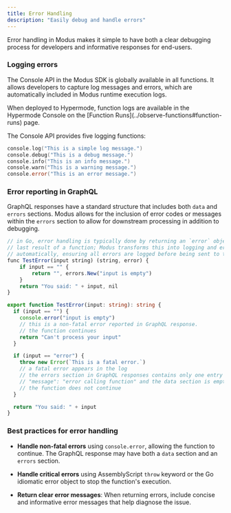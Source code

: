 ```yaml
---
title: Error Handling
description: "Easily debug and handle errors"
---
```


Error handling in Modus makes it simple to have both a clear debugging process
for developers and informative responses for end-users.

### Logging errors

The Console API in the Modus SDK is globally available in all functions. It
allows developers to capture log messages and errors, which are automatically
included in Modus runtime execution logs.

<Tip>
  When deployed to Hypermode, function logs are available in the Hypermode
  Console on the [Function Runs](../observe-functions#function-runs) page.
</Tip>

The Console API provides five logging functions:

```go
console.log("This is a simple log message.")
console.debug("This is a debug message.")
console.info("This is an info message.")
console.warn("This is a warning message.")
console.error("This is an error message.")
```

### Error reporting in GraphQL

GraphQL responses have a standard structure that includes both `data` and
`errors` sections. Modus allows for the inclusion of error codes or messages
within the `errors` section to allow for downstream processing in addition to
debugging.

<CodeGroup>

```ts Go
// in Go, error handling is typically done by returning an `error` object as the
// last result of a function; Modus transforms this into logging and error handling
// automatically, ensuring all errors are logged before being sent to the response
func TestError(input string) (string, error) {
    if input == "" {
        return "", errors.New("input is empty")
    }
    return "You said: " + input, nil
}
```

```ts AssemblyScript
export function TestError(input: string): string {
  if (input == "") {
    console.error("input is empty")
    // this is a non-fatal error reported in GraphQL response.
    // the function continues
    return "Can't process your input"
  }

  if (input == "error") {
    throw new Error(`This is a fatal error.`)
    // a fatal error appears in the log
    // the errors section in GraphQL responses contains only one entry with
    // "message": "error calling function" and the data section is empty
    // the function does not continue
  }

  return "You said: " + input
}
```

</CodeGroup>

### Best practices for error handling

- **Handle non-fatal errors** using `console.error`, allowing the function to
  continue. The GraphQL response may have both a `data` section and an `errors`
  section.

- **Handle critical errors** using AssemblyScript `throw` keyword or the Go
  idiomatic error object to stop the function's execution.

- **Return clear error messages**: When returning errors, include concise and
  informative error messages that help diagnose the issue.
